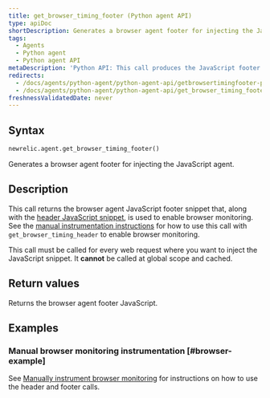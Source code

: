 ```yaml
---
title: get_browser_timing_footer (Python agent API)
type: apiDoc
shortDescription: Generates a browser agent footer for injecting the JavaScript agent.
tags:
  - Agents
  - Python agent
  - Python agent API
metaDescription: 'Python API: This call produces the JavaScript footer snippet used for setting up browser monitoring.'
redirects:
  - /docs/agents/python-agent/python-agent-api/getbrowsertimingfooter-python-agent-api
  - /docs/agents/python-agent/python-agent-api/get_browser_timing_footer
freshnessValidatedDate: never
---
```


## Syntax

```py
newrelic.agent.get_browser_timing_footer()
```

Generates a browser agent footer for injecting the JavaScript agent.

## Description

This call returns the browser agent JavaScript footer snippet that, along with the [header JavaScript snippet](/docs/agents/python-agent/python-agent-api/get_browser_timing_header), is used to enable browser monitoring. See the [manual instrumentation instructions](/docs/agents/python-agent/supported-features/page-load-timing-python#manual_instrumentation) for how to use this call with `get_browser_timing_header` to enable browser monitoring.

This call must be called for every web request where you want to inject the JavaScript snippet. It **cannot** be called at global scope and cached.

## Return values

Returns the browser agent footer JavaScript.

## Examples

### Manual browser monitoring instrumentation [#browser-example]

See [Manually instrument browser monitoring](/docs/agents/python-agent/supported-features/page-load-timing-python#manual_instrumentation) for instructions on how to use the header and footer calls.
